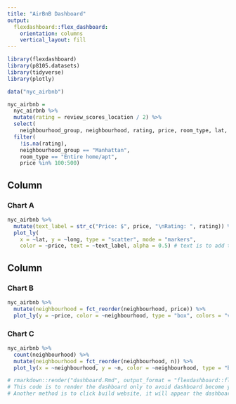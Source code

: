 ```yaml
---
title: "AirBnB Dashboard"
output: 
  flexdashboard::flex_dashboard:
    orientation: columns
    vertical_layout: fill
---
```


```r
library(flexdashboard)
library(p8105.datasets)
library(tidyverse)
library(plotly)
```

```r
data("nyc_airbnb")

nyc_airbnb = 
  nyc_airbnb %>% 
  mutate(rating = review_scores_location / 2) %>%
  select(
    neighbourhood_group, neighbourhood, rating, price, room_type, lat, long) %>%
  filter(
    !is.na(rating), 
    neighbourhood_group == "Manhattan",
    room_type == "Entire home/apt",
    price %in% 100:500)
```

Column {data-width=650}
-----------------------------------------------------------------------

### Chart A


```r
nyc_airbnb %>%
  mutate(text_label = str_c("Price: $", price, "\nRating: ", rating)) %>% # \n means a new line
  plot_ly(
    x = ~lat, y = ~long, type = "scatter", mode = "markers",
    color = ~price, text = ~text_label, alpha = 0.5) # text is to add taxt to the data points


```

Column {data-width=350}
-----------------------------------------------------------------------

### Chart B

```r
nyc_airbnb %>% 
  mutate(neighbourhood = fct_reorder(neighbourhood, price)) %>% 
  plot_ly(y = ~price, color = ~neighbourhood, type = "box", colors = "viridis")
```

### Chart C

```r
nyc_airbnb %>% 
  count(neighbourhood) %>% 
  mutate(neighbourhood = fct_reorder(neighbourhood, n)) %>% 
  plot_ly(x = ~neighbourhood, y = ~n, color = ~neighbourhood, type = "bar", colors = "viridis")
```

```r
# rmarkdown::render("dashboard.Rmd", output_format = "flexdashboard::flex_dashboard")
# This code is to render the dashboard only to avoid dashboard become your website design
# Another method is to click build website, it will appear the dashboard.html file and then you can open it
```

